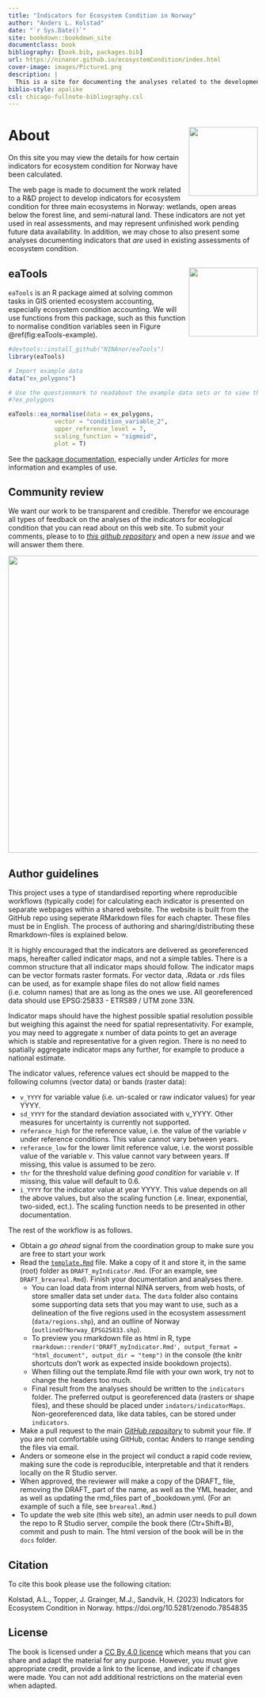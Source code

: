 ```yaml
---
title: "Indicators for Ecosystem Condition in Norway"
author: "Anders L. Kolstad"
date: "`r Sys.Date()`"
site: bookdown::bookdown_site
documentclass: book
bibliography: [book.bib, packages.bib]
url: https://ninanor.github.io/ecosystemCondition/index.html
cover-image: images/Picture1.png
description: |
  This is a site for documenting the analyses related to the development and design of ecosystem condition indicators.
biblio-style: apalike
csl: chicago-fullnote-bibliography.csl
---
```


# About <img src="images/hexSticker_EC.png" align="right" height="139"/> {.unnumbered}

On this site you may view the details for how certain indicators for ecosystem condition for Norway have been calculated.

The web page is made to document the work related to a R&D project to develop indicators for ecosystem condition for three main ecosystems in Norway: wetlands, open areas below the forest line, and semi-natural land. These indicators are not yet used in real assessments, and may represent unfinished work pending future data availability. In addition, we may chose to also present some analyses documenting indicators that *are* used in existing assessments of ecosystem condition.

## eaTools <img src="images/eaTools-logo.png" align="right" height="139"/> {.unnumbered}

`eaTools` is an R package aimed at solving common tasks in GIS oriented ecosystem accounting, especially ecosystem condition accounting. We will use functions from this package, such as this function to normalise condition variables seen in Figure \@ref(fig:eaTools-example).

```r
#devtools::install_github("NINAnor/eaTools")
library(eaTools)

# Import example data
data("ex_polygons")

# Use the questionmark to readabout the example data sets or to view the  function documentation 
#?ex_polygons

eaTools::ea_normalise(data = ex_polygons,
             vector = "condition_variable_2",
             upper_reference_level = 7,
             scaling_function = "sigmoid",
             plot = T)
```

See the [package documentation](https://ninanor.github.io/eaTools/index.html), especially under *Articles* for more information and examples of use.

## Community review {.unnumbered}

We want our work to be transparent and credible. Therefor we encourage all types of feedback on the analyses of the indicators for ecological condition that you can read about on this web site. To submit your comments, please to to [*this github repository*](https://github.com/NINAnor/ecosystemCondition/issues) and open a new *issue* and we will answer them there.

<img src="images/newIssue.PNG" width="600"/>

## Author guidelines {.unnumbered}

This project uses a type of standardised reporting where reproducible workflows (typically code) for calculating each indicator is presented on separate webpages within a shared website. The website is built from the GitHub repo using seperate RMarkdown files for each chapter. These files must be in English. The process of authoring and sharing/distributing these Rmarkdown-files is explained below.

It is highly encouraged that the indicators are delivered as georeferenced maps, hereafter called indicator maps, and not a simple tables. There is a common structure that all indicator maps should follow. The indicator maps can be vector formats raster formats. For vector data, .Rdata or .rds files can be used, as for example shape files do not allow field names (i.e. column names) that are as long as the ones we use. All georeferenced data should use EPSG:25833 - ETRS89 / UTM zone 33N.

Indicator maps should have the highest possible spatial resolution possible but weighing this against the need for spatial representativity. For example, you may need to aggregate x number of data points to get an average which is stable and representative for a given region. There is no need to spatially aggregate indicator maps any further, for example to produce a national estimate.

The indicator values, reference values ect should be mapped to the following columns (vector data) or bands (raster data):

-   `v_YYYY` for variable value (i.e. un-scaled or raw indicator values) for year YYYY.
-   `sd_YYYY` for the standard deviation associated with v_YYYY. Other measures for uncertainty is currently not supported.
-   `referance_high` for the reference value, i.e. the value of the variable *v* under reference conditions. This value cannot vary between years.
-   `referance_low` for the lower limit reference value, i.e. the worst possible value of the variable *v*. This value cannot vary between years. If missing, this value is assumed to be zero.
-   `thr` for the threshold value defining *good condition* for variable *v*. If missing, this value will default to 0.6.
-   `i_YYYY` for the indicator value at year YYYY. This value depends on all the above values, but also the scaling function (.e. linear, exponential, two-sided, ect.). The scaling function needs to be presented in other documentation.

The rest of the workflow is as follows.

-   Obtain a *go ahead* signal from the coordination group to make sure you are free to start your work
-   Read the [`template.Rmd`](template.Rmd) file. Make a copy of it and store it, in the same (root) folder as `DRAFT_myIndicator.Rmd`. (For an example, see `DRAFT_breareal.Rmd`). Finish your documentation and analyses there.
    -   You can load data from internal NINA servers, from web hosts, of store smaller data set under `data`. The `data` folder also contains some supporting data sets that you may want to use, such as a delineation of the five regions used in the ecosystem assessment (`data/regions.shp`), and an outline of Norway (`outlineOfNorway_EPSG25833.shp`).
    -   To preview you rmarkdown file as html in R, type `rmarkdown::render('DRAFT_myIndicator.Rmd', output_format = "html_document", output_dir = "temp")` in the console (the knitr shortcuts don't work as expected inside bookdown projects).
    -   When filling out the template.Rmd file with your own work, try not to change the headers too much.
    -   Final result from the analyses should be written to the `indicators` folder. The preferred output is georeferenced data (rasters or shape files), and these should be placed under `indators/indicatorMaps`. Non-georeferenced data, like data tables, can be stored under `indicators`.
-   Make a pull request to the main [*GitHub repository*](https://github.com/NINAnor/ecosystemCondition) to submit your file. If you are not comfortable using GitHub, contac Anders to rrange sending the files via email.
-   Anders or someone else in the project wil conduct a rapid code review, making sure the code is reproducible, interpretable and that it renders locally on the R Studio server.
-   When approved, the reviewer will make a copy of the DRAFT\_ file, removing the DRAFT\_ part of the name, as well as the YML header, and as well as updating the rmd_files part of \_bookdown.yml. (For an example of such a file, see `breareal.Rmd`.)
-   To update the web site (this web site), an admin user needs to pull down the repo to R Studio server, compile the book there (Ctr+Shift+B), commit and push to main. The html version of the book will be in the `docs` folder.

## Citation {.unnumbered}

To cite this book please use the following citation:

Kolstad, A.L., Topper, J. Grainger, M.J., Sandvik, H. (2023) Indicators for Ecosystem Condition in Norway. https://doi.org/10.5281/zenodo.7854835

## License {.unnumbered}

The book is licensed under a [CC By 4.0 licence](https://creativecommons.org/licenses/by/4.0/) which means that you can share and adapt the material
for any purpose. However, you must give appropriate credit, provide a link to the license, and indicate if changes were made. You can not add additional restrictions on the material even when adapted. 



